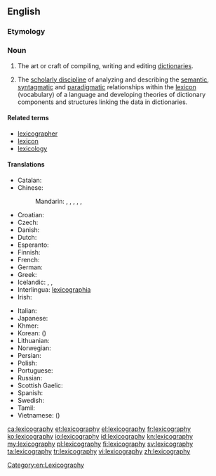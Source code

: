 ==English==
{{wikipedia}}

===Etymology===
{{confix|lexico|graphy}}

===Noun===
{{en-noun|-}}

# The art or craft of compiling, writing and editing [[dictionary|dictionaries]].
# {{linguistics}} The [[scholarly discipline]] of analyzing and describing the [[semantic]], [[syntagmatic]] and [[paradigmatic]] relationships within the [[lexicon]] (vocabulary) of a language and developing theories of dictionary components and structures linking the data in dictionaries.

====Related terms====
* [[lexicographer]]
* [[lexicon]]
* [[lexicology]]

====Translations====
{{trans-top|art or craft of writing dictionaries}}
* Catalan: {{t|ca|lexicografia|f}}
* Chinese:
*: Mandarin: {{t|zh|詞典學|sc=Hani}}, {{t|zh|词典学|tr=cídiǎnxué|sc=Hani}}, {{t|zh|辭書學|sc=Hani}}, {{t|zh|辞书学|tr=císhūxué|sc=Hani}}, {{t|zh|詞典編輯|sc=Hani}}, {{t|zh|词典编辑|tr=cídiǎn biānjí|sc=Hani}}
* Croatian: {{t-|hr|leksikografija|f}}
* Czech: {{t-|cs|lexikografie|f}}
* Danish: {{t|da|leksikografi}}
* Dutch: {{t+|nl|lexicografie|f}}
* Esperanto: {{t|eo|leksikografio}}
* Finnish: {{t-|fi|leksikografia}}
* French: {{t+|fr|lexicographie|f}}
* German: {{t+|de|Lexikographie|f}}
* Greek: {{t|el|λεξικογραφία|f|tr=leksikografía|sc=Grek}}
* Icelandic: {{t|is|orðabókafræði|f}}, {{t|is|orðabókargerð|f}}, {{t|is|samning orðabókar|f}}
* Interlingua: [[lexicographia]]
* Irish: {{t-|ga|foclóireacht|f|xs=Irish}}
{{trans-mid}}
* Italian: {{t+|it|lessicografia|f}}
* Japanese: {{t|ja|辞書編集|tr=じしょへんしゅう, jisho henshū|sc=Jpan}}
* Khmer: {{t|km|វចនលេខន៍|tr=vaj ja nak lek|sc=Khmr}}
* Korean: {{t|ko|사전학|tr=sajeonhak|sc=Kore}} ({{t|ko|詞典學|sc=Kore}})
* Lithuanian: {{t-|lt|leksikografija|f|xs=Lithuanian}}
* Norwegian: {{t|no|leksikografi}}
* Persian: {{t|fa|فرهنگ‌نویسی|tr=farhang-navisi|sc=fa-Arab}}
* Polish: {{t|pl|leksykografia|f}}
* Portuguese: {{t+|pt|lexicografia|f}}
* Russian: {{t+|ru|лексикография|f|tr=leksikográfija}}
* Scottish Gaelic: {{t|gd|faclaireachd|f}}
* Spanish: {{t-|es|lexicografía|f}}
* Swedish: {{t|sv|lexikografi}}
* Tamil: {{t|ta|பேரகரமுதலி|sc=Taml}}
* Vietnamese: {{t|vi|từ điển học}} ({{t|vi|詞典學}})
{{trans-bottom}}

[[Category:en:Lexicography]]

[[ca:lexicography]]
[[et:lexicography]]
[[el:lexicography]]
[[fr:lexicography]]
[[ko:lexicography]]
[[io:lexicography]]
[[id:lexicography]]
[[kn:lexicography]]
[[my:lexicography]]
[[pl:lexicography]]
[[fi:lexicography]]
[[sv:lexicography]]
[[ta:lexicography]]
[[tr:lexicography]]
[[vi:lexicography]]
[[zh:lexicography]]